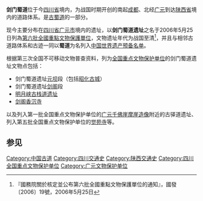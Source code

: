 {{文物保护单位
|级别 = 全国
|名称 = 剑门蜀道遗址
|编号 = 6-181
|图片 = [[File:明月峡古栈道遗址照片.JPG|180px]]
|分类 = 古遗址
|时代 = [[战国|战国]]至[[清代|清]]
|所在 = {{CHN}}[[四川省|四川省]][[广元市|广元市]]
|登录 = 2006年5月25日
}}

'''剑门蜀道'''位于今[[四川省|四川省]]境内，为战国时期开创的南起[[成都|成都]]、北经[[广元|广元]]到达[[陕西省|陕西省]]境内的道路体系。是[[蜀道|古蜀道]]的一部分。

现今主要分布在[[四川省|四川省]][[广元市|广元市]]境内的遗址，以'''剑门蜀道遗址'''之名于2006年5月25日列為[[第六批全國重點文物保護單位|第六批全國重點文物保護單位]]，文物遗址年代为战国至清<ref>『國務院關於核定並公布第六批全國重點文物保護單位的通知』，國發〔2006〕19號，2006年5月25日</ref>，并且与相邻古道路体系和古迹一同以'''蜀道'''为名列入[[中国世界遗产预备名单|中国世界遗产预备名单]]。

根据第三次全国不可移动文物普查资料，列为[[全国重点文物保护单位|全国重点文物保护单位]]的剑门蜀道遗址文物点包括：
* 剑门蜀道遗址[[元坝|元坝]]段（包括[[昭化古城|昭化古城]]）
* 剑门蜀道遗址[[剑阁|剑阁]]段
* [[明月峡古栈道遗址|明月峡古栈道遗址]]
* [[剑阁香沉寺|剑阁香沉寺]]
以及列入第一批全国重点文物保护单位的[[广元千佛崖摩崖造像|广元千佛崖摩崖造像]]附近的古驿道遗址、列入第五批全国重点文物保护单位的[[觉苑寺|觉苑寺]]等。

==参见==
{{reflist}}
{{四川全国重点文物保护单位}}

[[Category:中国古道|Category:中国古道]]
[[Category:四川交通史|Category:四川交通史]]
[[Category:陕西交通史|Category:陕西交通史]]
[[Category:四川全国重点文物保护单位|Category:四川全国重点文物保护单位]]
[[Category:广元文物保护单位|Category:广元文物保护单位]]